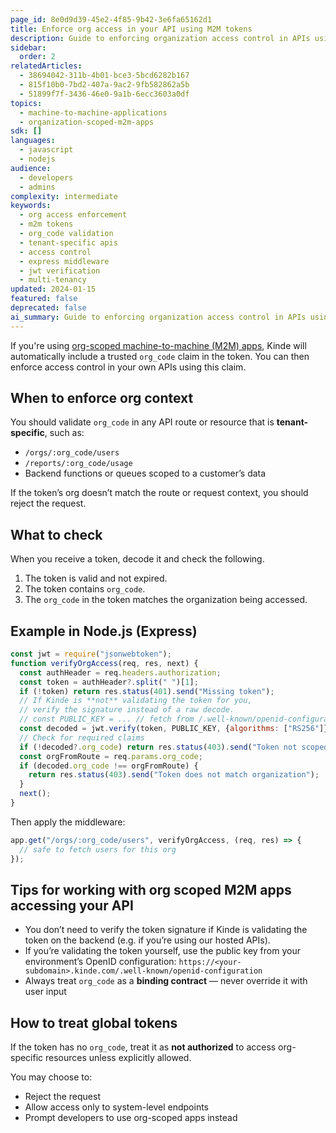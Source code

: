 ```yaml
---
page_id: 8e0d9d39-45e2-4f85-9b42-3e6fa65162d1
title: Enforce org access in your API using M2M tokens
description: Guide to enforcing organization access control in APIs using M2M tokens including org_code validation, Express middleware examples, and multi-tenant security best practices
sidebar:
  order: 2
relatedArticles:
  - 38694042-311b-4b01-bce3-5bcd6282b167
  - 815f10b0-7bd2-407a-9ac2-9fb582862a5b
  - 51899f7f-3436-46e0-9a1b-6ecc3603a0df
topics:
  - machine-to-machine-applications
  - organization-scoped-m2m-apps
sdk: []
languages:
  - javascript
  - nodejs
audience:
  - developers
  - admins
complexity: intermediate
keywords:
  - org access enforcement
  - m2m tokens
  - org_code validation
  - tenant-specific apis
  - access control
  - express middleware
  - jwt verification
  - multi-tenancy
updated: 2024-01-15
featured: false
deprecated: false
ai_summary: Guide to enforcing organization access control in APIs using M2M tokens including org_code validation, Express middleware examples, and multi-tenant security best practices.
---
```


If you're using [org-scoped machine-to-machine (M2M) apps](/machine-to-machine-applications/organization-scoped-m2m-apps/m2m-applications-for-organizations/), Kinde will automatically include a trusted `org_code` claim in the token. You can then enforce access control in your own APIs using this claim.

## When to enforce org context

You should validate `org_code` in any API route or resource that is **tenant-specific**, such as:

- `/orgs/:org_code/users`
- `/reports/:org_code/usage`
- Backend functions or queues scoped to a customer’s data

If the token’s org doesn’t match the route or request context, you should reject the request.

## What to check

When you receive a token, decode it and check the following.

1. The token is valid and not expired.
2. The token contains `org_code`.
3. The `org_code` in the token matches the organization being accessed.

## Example in Node.js (Express)

```js
const jwt = require("jsonwebtoken");
function verifyOrgAccess(req, res, next) {
  const authHeader = req.headers.authorization;
  const token = authHeader?.split(" ")[1];
  if (!token) return res.status(401).send("Missing token");
  // If Kinde is **not** validating the token for you,
  // verify the signature instead of a raw decode.
  // const PUBLIC_KEY = ... // fetch from /.well-known/openid-configuration
  const decoded = jwt.verify(token, PUBLIC_KEY, {algorithms: ["RS256"]});
  // Check for required claims
  if (!decoded?.org_code) return res.status(403).send("Token not scoped to an organization");
  const orgFromRoute = req.params.org_code;
  if (decoded.org_code !== orgFromRoute) {
    return res.status(403).send("Token does not match organization");
  }
  next();
}
```

Then apply the middleware:

```js
app.get("/orgs/:org_code/users", verifyOrgAccess, (req, res) => {
  // safe to fetch users for this org
});
```

## Tips for working with org scoped M2M apps accessing your API

- You don’t need to verify the token signature if Kinde is validating the token on the backend (e.g. if you’re using our hosted APIs).
- If you’re validating the token yourself, use the public key from your environment’s OpenID configuration:
  `https://<your-subdomain>.kinde.com/.well-known/openid-configuration`
- Always treat `org_code` as a **binding contract** — never override it with user input

## How to treat global tokens

If the token has no `org_code`, treat it as **not authorized** to access org-specific resources unless explicitly allowed.

You may choose to:

- Reject the request
- Allow access only to system-level endpoints
- Prompt developers to use org-scoped apps instead
